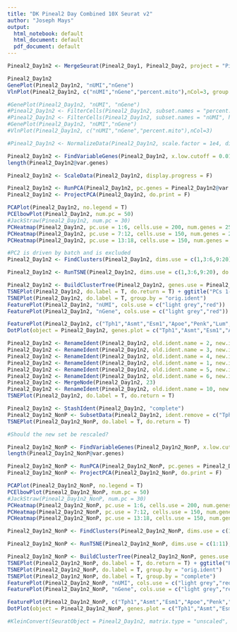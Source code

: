 ```yaml
---
title: "DK Pineal2 Day Combined 10X Seurat v2"
author: "Joseph Mays"
output:
  html_notebook: default
  html_document: default
  pdf_document: default
---
```


```r
Pineal2_Day1n2 <- MergeSeurat(Pineal2_Day1, Pineal2_Day2, project = "Pineal2_Day1n2", add.cell.id1 = "D1", add.cell.id2 = "D2")
```

```r
Pineal2_Day1n2
GenePlot(Pineal2_Day1n2, "nUMI","nGene")
VlnPlot(Pineal2_Day1n2, c("nUMI","nGene","percent.mito"),nCol=3, group.by = "orig.ident")
```

```r
#GenePlot(Pineal2_Day1n2, "nUMI", "nGene")
#Pineal2_Day1n2 <- FilterCells(Pineal2_Day1n2, subset.names = "percent.mito", high.thresholds = 0.05)
#Pineal2_Day1n2 <- FilterCells(Pineal2_Day1n2, subset.names = "nUMI", high.thresholds = 25000)
#GenePlot(Pineal2_Day1n2, "nUMI","nGene")
#VlnPlot(Pineal2_Day1n2, c("nUMI","nGene","percent.mito"),nCol=3)
```

```r
#Pineal2_Day1n2 <- NormalizeData(Pineal2_Day1n2, scale.factor = 1e4, display.progress = F)
```

```r
Pineal2_Day1n2 <- FindVariableGenes(Pineal2_Day1n2, x.low.cutoff = 0.0125, x.high.cutoff = 3, y.cutoff = 0.3, do.plot = F)
length(Pineal2_Day1n2@var.genes)
```

```r
Pineal2_Day1n2 <- ScaleData(Pineal2_Day1n2, display.progress = F)
```

```r
Pineal2_Day1n2 <- RunPCA(Pineal2_Day1n2, pc.genes = Pineal2_Day1n2@var.genes, pcs.compute = 40, do.print = F)
Pineal2_Day1n2 <- ProjectPCA(Pineal2_Day1n2, do.print = F)
```
```r
PCAPlot(Pineal2_Day1n2, no.legend = T)
PCElbowPlot(Pineal2_Day1n2, num.pc = 50)
#JackStraw(Pineal2_Day1n2, num.pc = 30)
PCHeatmap(Pineal2_Day1n2, pc.use = 1:6, cells.use = 200, num.genes = 25, do.balanced = F)
PCHeatmap(Pineal2_Day1n2, pc.use = 7:12, cells.use = 150, num.genes = 25, do.balanced = T)
PCHeatmap(Pineal2_Day1n2, pc.use = 13:18, cells.use = 150, num.genes = 25, do.balanced = T)
```

```r
#PC2 is driven by batch and is excluded
Pineal2_Day1n2 <- FindClusters(Pineal2_Day1n2, dims.use = c(1,3:6,9:20), reduction.type = "pca", resolution = 1.5, print.output = F, save.SNN = T)
```

```r
Pineal2_Day1n2 <- RunTSNE(Pineal2_Day1n2, dims.use = c(1,3:6,9:20), do.fast = T)
```

```r
Pineal2_Day1n2 <- BuildClusterTree(Pineal2_Day1n2, genes.use = Pineal2_Day1n2@var.genes, do.plot = T, do.reorder = T, reorder.numeric = T)
TSNEPlot(Pineal2_Day1n2, do.label = T, do.return = T) + ggtitle("PCs 1-20, 1.5 res")
TSNEPlot(Pineal2_Day1n2, do.label = T, group.by = "orig.ident")
FeaturePlot(Pineal2_Day1n2, "nUMI", cols.use = c("light grey","red"))
FeaturePlot(Pineal2_Day1n2, "nGene", cols.use = c("light grey","red"))
```

```r
FeaturePlot(Pineal2_Day1n2, c("Tph1","Asmt","Esm1","Apoe","Penk","Lum","Vwf","Sparcl1","Lyz2","C1qa","RT1-Bb"), cols.use=c("light grey","red"))
DotPlot(object = Pineal2_Day1n2, genes.plot = c("Tph1","Asmt","Esm1","Apoe","Penk","Lum","Vwf","Sparcl1","Lyz2","C1qa","RT1-Bb"))
```

```r
Pineal2_Day1n2 <- RenameIdent(Pineal2_Day1n2, old.ident.name = 2, new.ident.name = "Penk/Esm1+ 1")
Pineal2_Day1n2 <- RenameIdent(Pineal2_Day1n2, old.ident.name = 3, new.ident.name = "Penk/Esm1+ 2")
Pineal2_Day1n2 <- RenameIdent(Pineal2_Day1n2, old.ident.name = 4, new.ident.name = "Penk/Esm1+ 3")
Pineal2_Day1n2 <- RenameIdent(Pineal2_Day1n2, old.ident.name = 1, new.ident.name = "Lum+")
Pineal2_Day1n2 <- RenameIdent(Pineal2_Day1n2, old.ident.name = 5, new.ident.name = "Lyz2+")
Pineal2_Day1n2 <- RenameIdent(Pineal2_Day1n2, old.ident.name = 6, new.ident.name = "High_Asmt_Tph1+")
Pineal2_Day1n2 <- MergeNode(Pineal2_Day1n2, 23)
Pineal2_Day1n2 <- RenameIdent(Pineal2_Day1n2, old.ident.name = 10, new.ident.name = "Tph1+")
TSNEPlot(Pineal2_Day1n2, do.label = T, do.return = T)
```

```r
Pineal2_Day1n2 <- StashIdent(Pineal2_Day1n2, "complete")
Pineal2_Day1n2_NonP <- SubsetData(Pineal2_Day1n2, ident.remove = c("Tph1+", "High_Asmt_Tph1+"))
TSNEPlot(Pineal2_Day1n2_NonP, do.label = T, do.return = T)

#Should the new set be rescaled?
```

```r
Pineal2_Day1n2_NonP <- FindVariableGenes(Pineal2_Day1n2_NonP, x.low.cutoff = 0.05, x.high.cutoff = 3, y.cutoff = 0.4, do.plot = F)
length(Pineal2_Day1n2_NonP@var.genes)
```

```r
Pineal2_Day1n2_NonP <- RunPCA(Pineal2_Day1n2_NonP, pc.genes = Pineal2_Day1n2_NonP@var.genes, pcs.compute = 40, do.print = F)
Pineal2_Day1n2_NonP <- ProjectPCA(Pineal2_Day1n2_NonP, do.print = F)
```
```r
PCAPlot(Pineal2_Day1n2_NonP, no.legend = T)
PCElbowPlot(Pineal2_Day1n2_NonP, num.pc = 50)
#JackStraw(Pineal2_Day1n2_NonP, num.pc = 30)
PCHeatmap(Pineal2_Day1n2_NonP, pc.use = 1:6, cells.use = 200, num.genes = 25, do.balanced = F)
PCHeatmap(Pineal2_Day1n2_NonP, pc.use = 7:12, cells.use = 150, num.genes = 25, do.balanced = T)
PCHeatmap(Pineal2_Day1n2_NonP, pc.use = 13:18, cells.use = 150, num.genes = 25, do.balanced = T)
```

```r
Pineal2_Day1n2_NonP <- FindClusters(Pineal2_Day1n2_NonP, dims.use = c(1:11), reduction.type = "pca", resolution = 2.0, print.output = F, save.SNN = T)
```

```r
Pineal2_Day1n2_NonP <- RunTSNE(Pineal2_Day1n2_NonP, dims.use = c(1:11), do.fast = T)
```

```r
Pineal2_Day1n2_NonP <- BuildClusterTree(Pineal2_Day1n2_NonP, genes.use = Pineal2_Day1n2_NonP@var.genes, do.plot = T, do.reorder = T, reorder.numeric = T)
TSNEPlot(Pineal2_Day1n2_NonP, do.label = T, do.return = T) + ggtitle("PCs 1-11, 1.5 res")
TSNEPlot(Pineal2_Day1n2_NonP, do.label = T, group.by = "orig.ident")
TSNEPlot(Pineal2_Day1n2_NonP, do.label = T, group.by = "complete")
FeaturePlot(Pineal2_Day1n2_NonP, "nUMI", cols.use = c("light grey","red"))
FeaturePlot(Pineal2_Day1n2_NonP, "nGene", cols.use = c("light grey","red"))
```

```r
FeaturePlot(Pineal2_Day1n2_NonP, c("Tph1","Asmt","Esm1","Apoe","Penk","Lum","Vwf","Sparcl1","Lyz2","C1qa","RT1-Bb"), cols.use=c("light grey","red"))
DotPlot(object = Pineal2_Day1n2_NonP, genes.plot = c("Tph1","Asmt","Esm1","Apoe","Penk","Lum","Vwf","Sparcl1","Lyz2","C1qa","RT1-Bb"))
```


```r
#KleinConvert(SeuratObject = Pineal2_Day1n2, matrix.type = "unscaled", output.filename = "Day1n2_normalized_counts_090517.txt")
```

